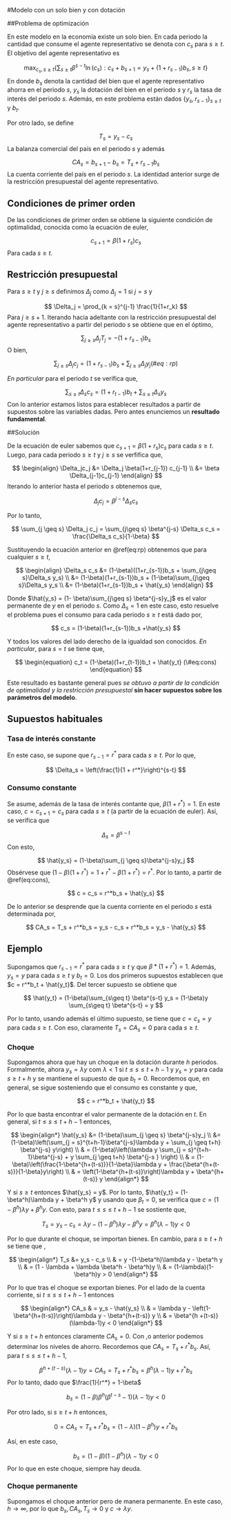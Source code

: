 #Modelo con un solo bien y con dotación

##Problema de optimización

En este modelo en la economía existe un solo bien. En cada periodo la cantidad que consume el agente representativo se denota con $c_s$ para $s\geq t$. El objetivo del agente representativo es

$$
\max_{c_s, s \geq t} \{ \sum_{s\geq t} \beta^{s-t}\ln(c_s):  c_s + b_{s+1} = y_s + (1+r_{s-1})b_s, s \geq t\}
$$
En donde $b_s$ denota la cantidad del bien que el agente representativo ahorra en el periodo $s$, $y_s$ la dotación del bien en el periodo $s$ y $r_s$ la tasa de interés del periodo $s$. Además, en este problema están dados $\{y_s, r_{s-1}\}_{s\geq t}$ y $b_t$. 

Por otro lado, se define

$$
T_s = y_s- c_s
$$
La balanza comercial del país en el periodo $s$ y además

$$
CA_s = b_{s+1} - b_s = T_s + r_{s-1}b_s
$$
La cuenta corriente del país en el periodo $s$. La identidad anterior surge de la restricción presupuestal del agente representativo.  

## Condiciones de primer orden

De las condiciones de primer orden se obtiene la siguiente condición de optimalidad, conocida como la ecuación de euler,

$$
c_{s+1} = \beta(1+r_s)c_s
$$
Para cada $s \geq t$.

## Restricción presupuestal 

Para $s \geq t$ y $j \geq s$ definimos $\Delta_j$ como $\Delta_j = 1$ si $j = s$ y 

$$
\Delta_j = \prod_{k = s}^{j-1} \frac{1}{1+r_k}
$$
Para $j \geq s + 1$. Iterando hacia adeltante con la restricción presupuestal del agente representativo a partir del periodo $s$ se obtiene que en el óptimo,

$$
\sum_{j\geq s} \Delta_jT_j = -(1+r_{s-1})b_s 
$$
O bien,

$$
\begin{equation}
\sum_{j\geq s} \Delta_jc_j = (1+r_{s-1})b_s  + \sum_{j\geq s} \Delta_jy_j
(\#eq:rp)
\end{equation}  
$$

*En particular* para el periodo $t$ se verifica que,

$$
\sum_{s \geq t} \Delta_s c_s = (1+r_{t-1})b_t + \sum_{s \geq t} \Delta_s y_s
$$
Con lo anterior estamos listos para establecer resultados a partir de supuestos sobre las variables dadas. Pero antes enunciemos un **resultado fundamental**.

##Solución 

De la ecuación de euler sabemos que $c_{s+1} = \beta(1+r_s)c_s$ para cada $s \geq t$. Luego, para cada periodo $s \geq t$ y $j \geq s$ se verfifica que,

$$
\begin{align}
\Delta_jc_j &= \Delta_j \beta(1+r_{j-1}) c_{j-1} \\
&= \beta \Delta_{j-1}c_{j-1}
\end{align}
$$
Iterando lo anterior hasta el periodo $s$ obtenemos que,

$$
\Delta_j c_j = \beta^{j-s} \Delta_s c_s
$$

Por lo tanto,

$$
\sum_{j \geq s} \Delta_j c_j = \sum_{j\geq s} \beta^{j-s} \Delta_s c_s = \frac{\Delta_s c_s}{1-\beta}
$$

Sustituyendo la ecuación anterior en \@ref(eq:rp) obtenemos que para cualquier $s \geq t$,

$$
\begin{align}
\Delta_s c_s &= (1-\beta)((1+r_{s-1})b_s + \sum_{j\geq s}\Delta_s y_s) \\
&= (1-\beta)(1+r_{s-1})b_s + (1-\beta)\sum_{j\geq s}\Delta_s y_s \\
&= (1-\beta)(1+r_{s-1})b_s + \hat{y_s}
\end{align}
$$

Donde $\hat{y_s} = (1- \beta)\sum_{j\geq s} \beta^{j-s}y_j$ es el valor permanente de $y$ en el periodo $s$. Como $\Delta_s = 1$ en este caso, esto resuelve el problema pues el consumo para cada periodo $s \geq t$ está dado por,

$$
c_s = (1-\beta)(1+r_{s-1})b_s +\hat{y_s}
$$

Y todos los valores del lado derecho de la igualdad son conocidos. *En particular*, para $s = t$ se tiene que,

$$
\begin{equation}
c_t = (1-\beta)(1+r_{t-1})b_t + \hat{y_t}
(\#eq:cons)
\end{equation}
$$

Este resultado es bastante general pues *se obtuvo a partir de la condición de optimalidad y la restricción presupuestal* **sin hacer supuestos sobre los parámetros del modelo**.

## Supuestos habituales

### Tasa de interés constante

En este caso, se supone que $r_{s-1} = r^*$ para cada $s \geq t$. Por lo que,

$$
\Delta_s = \left(\frac{1}{1 + r^*}\right)^{s-t}
$$

### Consumo constante

Se asume, además de la tasa de interés contante que, $\beta(1+r^*) = 1$. En este caso, $c = c_{s+1} = c_{s}$ para cada $s \geq t$ (a partir de la ecuación de euler). Así, se verifica que

$$
\Delta_s = \beta^{s-t}
$$
Con esto,

$$
\hat{y_s} = (1-\beta)\sum_{j \geq s}\beta^{j-s}y_j
$$
Obsérvese que $(1-\beta)(1+r^*) = 1 + r^* - \beta(1+r^*) = r^*$. Por lo tanto, a partir de \@ref(eq:cons),

$$
c = c_s = r^*b_s + \hat{y_s}
$$

De lo anterior se desprende que la cuenta corriente en el periodo $s$ está determinada por,

$$
CA_s = T_s + r^*b_s =  y_s - c_s + r^*b_s = y_s - \hat{y_s} 
$$

## Ejemplo

Supongamos que $r_{s-1} = r^*$ para cada $s \geq t$ y que $\beta*(1+r^*) = 1$. Además, $y_s = y$ para cada $s\geq t$ y $b_t = 0$. Los dos primeros supuestos establecen que $c = r^*b_t + \hat{y_t}$. Del tercer supuesto se obtiene que 

$$
\hat{y_t} = (1-\beta)\sum_{s\geq t} \beta^{s-t} y_s = (1-\beta)y \sum_{s\geq t} \beta^{s-t} = y
$$

Por lo tanto, usando además el último supuesto, se tiene que $c = c_s = y$ para cada $s \geq t$. Con eso, claramente $T_s = CA_s = 0$ para cada $s\geq t$.

### Choque

Supongamos ahora que hay un choque en la dotación durante $h$ periodos. Formalmente, ahora $y_s = \lambda y$ com $\lambda < 1$ si $t \leq s \leq t+h-1$ y $y_s = y$ para cada $s \geq t+h$ y se mantiene el supuesto de que $b_t = 0$. Recordemos que, en general, se sigue sosteniendo que el consumo es constante y que,

$$
c = r^*b_t + \hat{y_t}
$$

Por lo que basta encontrar el valor permanente de la dotación en $t$. En general, si $t \leq s \leq t+h-1$ entonces,

$$
\begin{align*}
\hat{y_s} &= (1-\beta)\sum_{j \geq s} \beta^{j-s}y_j \\
&= (1-\beta)\left(\sum_{j = s}^{t+h-1}\beta^{j-s}\lambda y + \sum_{j \geq t+h} \beta^{j-s} y\right) \\
& = (1-\beta)\left(\lambda y \sum_{j = s}^{t+h-1}\beta^{j-s} + y \sum_{j \geq t+h} \beta^{j-s }  \right) \\
& = (1-\beta)\left(\frac{1-\beta^{h+(t-s)}}{1-\beta}\lambda y + \frac{\beta^{h+(t-s)}}{1-\beta}y\right) \\
& = \left(1-\beta^{h+(t-s)}\right)\lambda y + \beta^{h+(t-s)} y
\end{align*}
$$

Y si $s \geq t$ entonces $\hat{y_s} = y$. Por lo tanto, $\hat{y_t} = (1-\beta^h)\lambda y + \beta^h y$ y usando que $\beta_t = 0$, se verifica que $c = (1-\beta^h)\lambda y + \beta^h y$. Con esto, para $t \leq s \leq t+h-1$ se sostiente que,

$$
T_s = y_s - c_s = \lambda y - (1-\beta^h)\lambda y - \beta^h y = \beta^h(\lambda - 1)y < 0
$$

Por lo que durante el choque, se importan bienes. En cambio, para $s \geq t+h$ se tiene que ,

$$
\begin{align*}
T_s &= y_s - c_s \\
& = y -(1-\beta^h)\lambda y - \beta^h y \\
& =  (1 - \lambda + \lambda \beta^h  - \beta^h)y \\
& = (1-\lambda)(1-\beta^h)y > 0
\end{align*}
$$

Por lo que tras el choque se exportan bienes. Por el lado de la cuenta corriente, si $t \leq s \leq t+h-1$ entonces

$$
\begin{align*}
CA_s & = y_s - \hat{y_s} \\
& = \lambda y - \left(1-\beta^{h+(t-s)}\right)\lambda y - \beta^{h+(t-s)} y \\
& = \beta^{h +(t-s)}(\lambda-1)y < 0 
\end{align*}
$$

Y si $s \geq t+h$ entonces claramente $CA_s = 0$. Con ,o anterior podemos determinar los niveles de ahorro. Recordemos que $CA_s = T_s + r^*b_s$. Así, para $t \leq s \leq t+h-1$,

$$
\beta^{h +(t-s)}(\lambda-1)y = CA_s = T_s + r^*b_s = \beta^h(\lambda - 1)y + r^*b_s
$$
Por lo tanto, dado que $\frac{1}{r^*} = 1-\beta$

$$
b_s = (1-\beta)\beta^h\left(\beta^{t-s} - 1\right)(\lambda-1)y < 0
$$

Por otro lado, si $s \geq t+h$ entonces, 

$$
0 = CA_s = T_s + r^* b_s = (1-\lambda)(1-\beta^h)y + r^* b_s
$$

Así, en este caso, 

$$
b_s = (1-\beta)(1-\beta^h)(\lambda-1)y < 0
$$
Por lo que en este choque, siempre hay deuda.

### Choque permanente

Supongamos el choque anterior pero de manera permanente. En este caso, $h \rightarrow \infty$, por lo que $b_s, CA_s, T_s \rightarrow 0$ y $c \rightarrow \lambda y$.